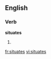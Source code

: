 
==English==

===Verb===
'''situates'''

# {{third-person singular of|[[situate]]}}

[[fr:situates]]
[[vi:situates]]